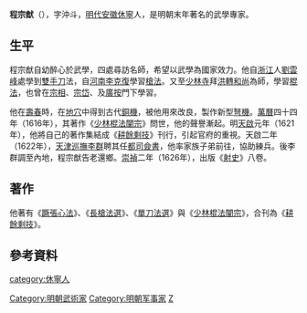 {{expand|time=2010-06-23T12:53:13+00:00}}
{{unreferenced|time=2010-06-23T12:53:13+00:00}}
'''程宗猷'''（{{bd|1561年||？|}}），字沖斗，[[明代|明代]][[安徽|安徽]][[休寧|休寧]]人，是明朝末年著名的武學專家。

== 生平 ==
程宗猷自幼醉心於武學，四處尋訪名師，希望以武學為國家效力。他自[[浙江|浙江]]人[[劉雲峰|劉雲峰]]處學到[[雙手刀|雙手刀]]法，自[[河南|河南]][[李克復|李克復]]學習[[槍法|槍法]]。又至[[少林寺|少林寺]]拜[[洪轉和尚|洪轉和尚]]為師，學習[[棍法|棍法]]，也曾在[[宗相|宗相]]、[[宗岱|宗岱]]、及[[廣按|廣按]]門下學習。

他在[[壽春|壽春]]時，在[[地穴|地穴]]中得到古代[[銅機|銅機]]，被他用來改良，製作新型[[弩機|弩機]]。[[萬曆|萬曆]]四十四年（1616年），其著作《[[少林棍法闡宗|少林棍法闡宗]]》問世，他的聲譽漸起。明[[天啟|天啟]]元年（1621年），他將自己的著作集結成《[[耕餘剩技|耕餘剩技]]》刊行，引起官府的重視。天啟二年（1622年），[[天津巡撫|天津巡撫]][[李群|李群]]聘其任[[都司僉書|都司僉書]]，他率家族子弟前往，協助練兵。後李群調至內地，程宗猷告老還鄉。[[崇禎|崇禎]]二年（1626年），出版《[[射史|射史]]》八卷。

==著作==
他著有《[[蹶張心法|蹶張心法]]》、《[[長槍法選|長槍法選]]》、《[[單刀法選|單刀法選]]》與《[[少林棍法闡宗|少林棍法闡宗]]》，合刊為《[[耕餘剩技|耕餘剩技]]》。

== 參考資料 ==
<references/>

{{Normdaten}}
{{DEFAULTSORT:Cheng Zongqiu}}
[[category:休寧人|category:休寧人]]
[[Category:明朝武術家|Category:明朝武術家]]
[[Category:明朝军事家|Category:明朝军事家]]
[[Category:程姓|Z]]